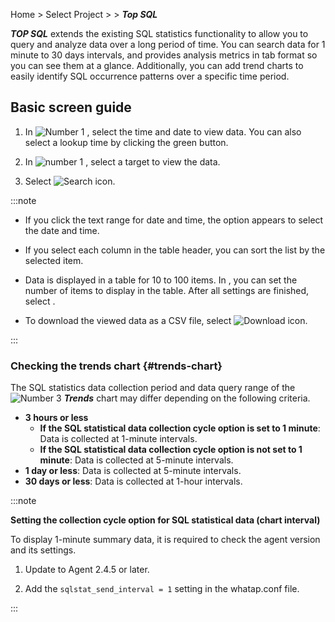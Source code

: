 Home &gt; Select Project &gt; <Cmdname sid="laboratory" className="uitext" /> &gt; ***Top SQL***

***TOP SQL*** extends the existing SQL statistics functionality to allow you to query and analyze data over a long period of time. You can search data for 1 minute to 30 days intervals, and provides analysis metrics in tab format so you can see them at a glance. Additionally, you can add trend charts to easily identify SQL occurrence patterns over a specific time period.

## Basic screen guide

<InDoc product='mysql,oracle,oracle-pro'><ImgLang img='db-top-sql-stat.png' desc='Top SQL' /></InDoc>

1. In ![Number 1](/img/number-01.png) <Cmdname sid="time" className="uitext" />, select the time and date to view data. You can also select a lookup time by clicking the green button.

2. In ![number 1](/img/number-01.png) <Cmdname sid="instance" className="uitext" />, select a target to view the data.

3. Select ![Search icon](/img/ico-btn-search.png).

:::note

- If you click the text range for date and time, the option appears to select the date and time.

- If you select each column in the table header, you can sort the list by the selected item.

- Data is displayed in a table for 10 to 100 items. In <Cmdname sid="TTL07773" className="uitext" />, you can set the number of items to display in the table. After all settings are finished, select <LinkImage img="ico-btn-search.png" className="ico" />.

- To download the viewed data as a CSV file, select ![Download icon](/img/ico-download.svg).

:::

### Checking the trends chart {#trends-chart}

<InDoc product='mysql,oracle,oracle-pro'><ProdImg img='db-top-sql-trends-chart.png' desc='Top SQL' /></InDoc>

The SQL statistics data collection period and data query range of the ![Number 3](/img/number-03.png) ***Trends*** chart may differ depending on the following criteria. 

- **3 hours or less**
  - **If the SQL statistical data collection cycle option is set to 1 minute**: Data is collected at 1-minute intervals.
  - **If the SQL statistical data collection cycle option is not set to 1 minute**: Data is collected at 5-minute intervals.
- **1 day or less**: Data is collected at 5-minute intervals.
- **30 days or less**: Data is collected at 1-hour intervals.  

:::note

**Setting the collection cycle option for SQL statistical data (chart interval)**

To display 1-minute summary data, it is required to check the agent version and its settings.

1. Update to Agent 2.4.5 or later.

2. Add the `sqlstat_send_interval = 1` setting in the whatap.conf file.

:::
